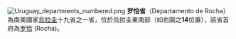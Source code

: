 [[File:Uruguay_departments_numbered.png|right]]
'''罗恰省'''（Departamento de Rocha）為南美國家[[烏拉圭|烏拉圭]]十九省之一省，位於烏拉圭東南部（如右圖之'''14'''位置），該省首府為[[罗恰|罗恰]] (Rocha)。

{{commonscat}}
{{coord|display=title}}
{{乌拉圭行政区划}}
{{normdaten}}
{{DEFAULTSORT:rocha}}
{{乌拉圭地理小作品}}